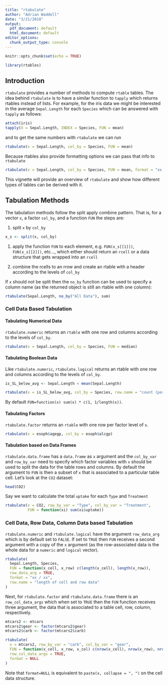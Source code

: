```yaml
---
title: "rtabulate"
author: "Adrian Waddell"
date: "3/21/2018"
output:
  pdf_document: default
  html_document: default
editor_options:
  chunk_output_type: console
---
```


```r
knitr::opts_chunk$set(echo = TRUE)
```


```r
library(rtables)
```

## Introduction

`rtabulate` provides a number of methods to compute `rtable` tables. The idea
behind `rtabulate` is to have a similar function to `tapply` which returns
rtables instead of lists. For example, for the iris data we might be interested
in the average `Sepal.Length` for each `Species` which can be answered with
`tapply` as follows:

```r
attach(iris)
tapply(X = Sepal.Length, INDEX = Species, FUN = mean)
```

and to get the same numbers with `rtabulate` we can run

```r
rtabulate(x = Sepal.Length, col_by = Species, FUN = mean)
```

Because rtables also provide formatting options we can pass that info to
`rtabulate`

```r
rtabulate(x = Sepal.Length, col_by = Species, FUN = mean, format = "xx.xx")
```

This vignette will provide an overview of `rtabulate` and show how different
types of tables can be derived with it.


## Tabulation Methods

The tabulation methods follow the split apply combine pattern. That is, for a
vector `x`, a factor `col_by`, and a function `FUN` the steps are:

1. split `x` by `col_by`
```r
x_s <- split(x, col_by)
```
   
1. apply the function `FUN` to each element, e.g. `FUN(x_s[[1]])`,
`FUN(x_s[[2]])`, etc...,  which either should return an `rcell` or a data
structure that gets wrapped into an `rcell`

1. combine the rcells to an rrow and create an rtable with a header according to
the levels of `col_by`


If `x` should not be split then the `no_by` function can be used to specify a
column name (as the returned object is still an rtable with one column):

```r
rtabulate(Sepal.Length, no_by("All Data"), sum)
```


### Cell Data Based Tabulation

#### Tabulating Numerical Data

`rtabulate.numeric` returns an `rtable` with one row and columns according to
the levels of `col_by`.

```r
rtabulate(x = Sepal.Length, col_by = Species, FUN = median)
```

#### Tabulating Boolean Data

Like `rtabulate.numeric`, `rtabulate.logical` returns an rtable with one row and
columns according to the levels of `col_by`.


```r
is_SL_below_avg <- Sepal.Length < mean(Sepal.Length)

rtabulate(x = is_SL_below_avg, col_by = Species, row.name = "count (percentage)")
```

By default `FUN=function(x) sum(x) * c(1, 1/length(x))`.

#### Tabulating Factors

`rtabulate.factor` returns an `rtable` with one row per factor level of `x`.

```r
rtabulate(x = esoph$agegp, col_by = esoph$alcgp)
```

#### Tabulation based on Data Frames

`rtabulate.data.frame` has a `data.frame` as `x` argument and the `col_by_var`
and `row_by_var` need to specify which factor variables with `x` should be used
to split the data for the table rows and columns. By default the argument to
`FUN` is then a subset of `x` that is associated to a particular table cell.
Let's look at the `CO2` dataset:

```r
head(CO2)
```

Say we want to calculate the total `uptake` for each `Type` and `Treatment`

```r
rtabulate(x = CO2, row_by_var = "Type", col_by_var = "Treatment",
          FUN = function(xi) sum(xi$uptake))
```


### Cell Data, Row Data, Column Data based Tabulation

`rtabulate.numeric` and `rtabulate.logical` have the argument `row_data_arg`
which is by default set to `FALSE`. If set to `TRUE` then `FUN` receives a
second argument with a copy of the `x` argument (as the row-associated data is
the whole data for a `numeric` and `logical` vector).


```r
rtabulate(
  Sepal.Length, Species,
  FUN = function(x_cell, x_row) c(length(x_cell), length(x_row)),
  row_data_arg = TRUE,
  format = "xx / xx", 
  row.name = "length of cell and row data"
)
```


Next, for `rtabulate.factor` and `rtabulate.data.frame` there is an
`row_col_data_args` which when set to `TRUE` then the `FUN` function receives
three argument, the data that is associated to a table cell, row, column,
respectively.

```r
mtcars2 <- mtcars
mtcars2$gear <- factor(mtcars2$gear)
mtcars2$carb <- factor(mtcars2$carb)

rtabulate(
  x = mtcars2, row_by_var = "carb", col_by_var = "gear",
  FUN = function(x_cell, x_row, x_col) c(nrow(x_cell), nrow(x_row), nrow(x_col)),
  row_col_data_args = TRUE,
  format = NULL
)
```

Note that `format=NULL` is equivalent to `paste(x, collapse = ", ")` on the cell
data structure.

